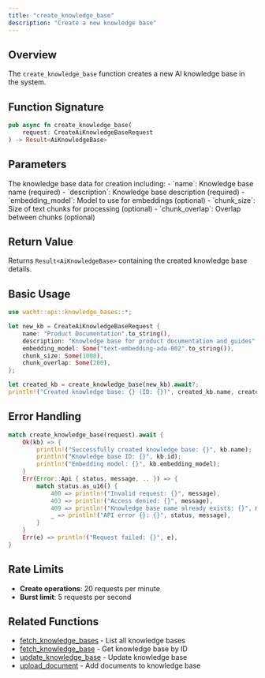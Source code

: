 ```yaml
---
title: "create_knowledge_base"
description: "Create a new knowledge base"
---
```


## Overview

The `create_knowledge_base` function creates a new AI knowledge base in the system.

## Function Signature

```rust
pub async fn create_knowledge_base(
    request: CreateAiKnowledgeBaseRequest
) -> Result<AiKnowledgeBase>
```

## Parameters

<ParamField path="request" type="CreateAiKnowledgeBaseRequest" required>
  The knowledge base data for creation including:
  - `name`: Knowledge base name (required)
  - `description`: Knowledge base description (required)
  - `embedding_model`: Model to use for embeddings (optional)
  - `chunk_size`: Size of text chunks for processing (optional)
  - `chunk_overlap`: Overlap between chunks (optional)
</ParamField>

## Return Value

Returns `Result<AiKnowledgeBase>` containing the created knowledge base details.

## Basic Usage

```rust
use wacht::api::knowledge_bases::*;

let new_kb = CreateAiKnowledgeBaseRequest {
    name: "Product Documentation".to_string(),
    description: "Knowledge base for product documentation and guides".to_string(),
    embedding_model: Some("text-embedding-ada-002".to_string()),
    chunk_size: Some(1000),
    chunk_overlap: Some(200),
};

let created_kb = create_knowledge_base(new_kb).await?;
println!("Created knowledge base: {} (ID: {})", created_kb.name, created_kb.id);
```

## Error Handling

```rust
match create_knowledge_base(request).await {
    Ok(kb) => {
        println!("Successfully created knowledge base: {}", kb.name);
        println!("Knowledge base ID: {}", kb.id);
        println!("Embedding model: {}", kb.embedding_model);
    }
    Err(Error::Api { status, message, .. }) => {
        match status.as_u16() {
            400 => println!("Invalid request: {}", message),
            403 => println!("Access denied: {}", message),
            409 => println!("Knowledge base name already exists: {}", message),
            _ => println!("API error {}: {}", status, message),
        }
    }
    Err(e) => println!("Request failed: {}", e),
}
```

## Rate Limits

- **Create operations**: 20 requests per minute
- **Burst limit**: 5 requests per second

## Related Functions

- [fetch_knowledge_bases](fetch-knowledge-bases) - List all knowledge bases
- [fetch_knowledge_base](fetch-knowledge-base) - Get knowledge base by ID
- [update_knowledge_base](update-knowledge-base) - Update knowledge base
- [upload_document](upload-document) - Add documents to knowledge base
